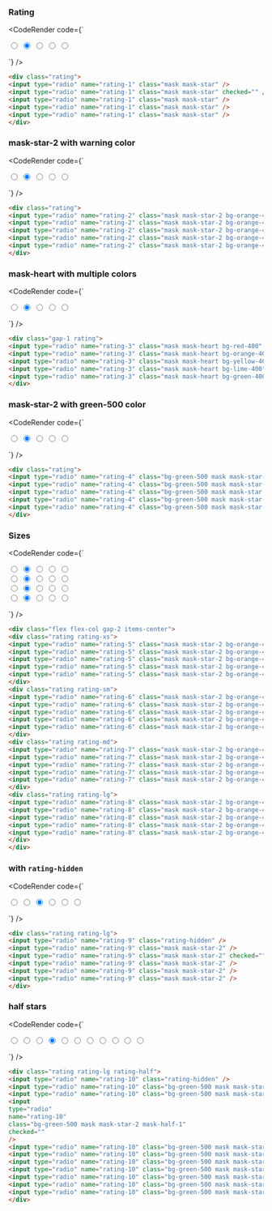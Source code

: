 
### Rating

<CodeRender code={`
<div class="rating">
<input type="radio" name="rating-1" class="mask mask-star" />
<input type="radio" name="rating-1" class="mask mask-star" checked="" />
<input type="radio" name="rating-1" class="mask mask-star" />
<input type="radio" name="rating-1" class="mask mask-star" />
<input type="radio" name="rating-1" class="mask mask-star" />
</div>

`} />

```html
<div class="rating">
<input type="radio" name="rating-1" class="mask mask-star" />
<input type="radio" name="rating-1" class="mask mask-star" checked="" />
<input type="radio" name="rating-1" class="mask mask-star" />
<input type="radio" name="rating-1" class="mask mask-star" />
<input type="radio" name="rating-1" class="mask mask-star" />
</div>

```
### mask-star-2 with warning color

<CodeRender code={`
<div class="rating">
<input type="radio" name="rating-2" class="mask mask-star-2 bg-orange-400" />
<input type="radio" name="rating-2" class="mask mask-star-2 bg-orange-400" checked="" />
<input type="radio" name="rating-2" class="mask mask-star-2 bg-orange-400" />
<input type="radio" name="rating-2" class="mask mask-star-2 bg-orange-400" />
<input type="radio" name="rating-2" class="mask mask-star-2 bg-orange-400" />
</div>

`} />

```html
<div class="rating">
<input type="radio" name="rating-2" class="mask mask-star-2 bg-orange-400" />
<input type="radio" name="rating-2" class="mask mask-star-2 bg-orange-400" checked="" />
<input type="radio" name="rating-2" class="mask mask-star-2 bg-orange-400" />
<input type="radio" name="rating-2" class="mask mask-star-2 bg-orange-400" />
<input type="radio" name="rating-2" class="mask mask-star-2 bg-orange-400" />
</div>

```
### mask-heart with multiple colors

<CodeRender code={`
<div class="gap-1 rating">
<input type="radio" name="rating-3" class="mask mask-heart bg-red-400" />
<input type="radio" name="rating-3" class="mask mask-heart bg-orange-400" checked="" />
<input type="radio" name="rating-3" class="mask mask-heart bg-yellow-400" />
<input type="radio" name="rating-3" class="mask mask-heart bg-lime-400" />
<input type="radio" name="rating-3" class="mask mask-heart bg-green-400" />
</div>

`} />

```html
<div class="gap-1 rating">
<input type="radio" name="rating-3" class="mask mask-heart bg-red-400" />
<input type="radio" name="rating-3" class="mask mask-heart bg-orange-400" checked="" />
<input type="radio" name="rating-3" class="mask mask-heart bg-yellow-400" />
<input type="radio" name="rating-3" class="mask mask-heart bg-lime-400" />
<input type="radio" name="rating-3" class="mask mask-heart bg-green-400" />
</div>

```
### mask-star-2 with green-500 color

<CodeRender code={`
<div class="rating">
<input type="radio" name="rating-4" class="bg-green-500 mask mask-star-2" />
<input type="radio" name="rating-4" class="bg-green-500 mask mask-star-2" checked="" />
<input type="radio" name="rating-4" class="bg-green-500 mask mask-star-2" />
<input type="radio" name="rating-4" class="bg-green-500 mask mask-star-2" />
<input type="radio" name="rating-4" class="bg-green-500 mask mask-star-2" />
</div>

`} />

```html
<div class="rating">
<input type="radio" name="rating-4" class="bg-green-500 mask mask-star-2" />
<input type="radio" name="rating-4" class="bg-green-500 mask mask-star-2" checked="" />
<input type="radio" name="rating-4" class="bg-green-500 mask mask-star-2" />
<input type="radio" name="rating-4" class="bg-green-500 mask mask-star-2" />
<input type="radio" name="rating-4" class="bg-green-500 mask mask-star-2" />
</div>

```
### Sizes

<CodeRender code={`
<div class="flex flex-col gap-2 items-center">
<div class="rating rating-xs">
<input type="radio" name="rating-5" class="mask mask-star-2 bg-orange-400" />
<input type="radio" name="rating-5" class="mask mask-star-2 bg-orange-400" checked="" />
<input type="radio" name="rating-5" class="mask mask-star-2 bg-orange-400" />
<input type="radio" name="rating-5" class="mask mask-star-2 bg-orange-400" />
<input type="radio" name="rating-5" class="mask mask-star-2 bg-orange-400" />
</div>
<div class="rating rating-sm">
<input type="radio" name="rating-6" class="mask mask-star-2 bg-orange-400" />
<input type="radio" name="rating-6" class="mask mask-star-2 bg-orange-400" checked="" />
<input type="radio" name="rating-6" class="mask mask-star-2 bg-orange-400" />
<input type="radio" name="rating-6" class="mask mask-star-2 bg-orange-400" />
<input type="radio" name="rating-6" class="mask mask-star-2 bg-orange-400" />
</div>
<div class="rating rating-md">
<input type="radio" name="rating-7" class="mask mask-star-2 bg-orange-400" />
<input type="radio" name="rating-7" class="mask mask-star-2 bg-orange-400" checked="" />
<input type="radio" name="rating-7" class="mask mask-star-2 bg-orange-400" />
<input type="radio" name="rating-7" class="mask mask-star-2 bg-orange-400" />
<input type="radio" name="rating-7" class="mask mask-star-2 bg-orange-400" />
</div>
<div class="rating rating-lg">
<input type="radio" name="rating-8" class="mask mask-star-2 bg-orange-400" />
<input type="radio" name="rating-8" class="mask mask-star-2 bg-orange-400" checked="" />
<input type="radio" name="rating-8" class="mask mask-star-2 bg-orange-400" />
<input type="radio" name="rating-8" class="mask mask-star-2 bg-orange-400" />
<input type="radio" name="rating-8" class="mask mask-star-2 bg-orange-400" />
</div>
</div>

`} />

```html
<div class="flex flex-col gap-2 items-center">
<div class="rating rating-xs">
<input type="radio" name="rating-5" class="mask mask-star-2 bg-orange-400" />
<input type="radio" name="rating-5" class="mask mask-star-2 bg-orange-400" checked="" />
<input type="radio" name="rating-5" class="mask mask-star-2 bg-orange-400" />
<input type="radio" name="rating-5" class="mask mask-star-2 bg-orange-400" />
<input type="radio" name="rating-5" class="mask mask-star-2 bg-orange-400" />
</div>
<div class="rating rating-sm">
<input type="radio" name="rating-6" class="mask mask-star-2 bg-orange-400" />
<input type="radio" name="rating-6" class="mask mask-star-2 bg-orange-400" checked="" />
<input type="radio" name="rating-6" class="mask mask-star-2 bg-orange-400" />
<input type="radio" name="rating-6" class="mask mask-star-2 bg-orange-400" />
<input type="radio" name="rating-6" class="mask mask-star-2 bg-orange-400" />
</div>
<div class="rating rating-md">
<input type="radio" name="rating-7" class="mask mask-star-2 bg-orange-400" />
<input type="radio" name="rating-7" class="mask mask-star-2 bg-orange-400" checked="" />
<input type="radio" name="rating-7" class="mask mask-star-2 bg-orange-400" />
<input type="radio" name="rating-7" class="mask mask-star-2 bg-orange-400" />
<input type="radio" name="rating-7" class="mask mask-star-2 bg-orange-400" />
</div>
<div class="rating rating-lg">
<input type="radio" name="rating-8" class="mask mask-star-2 bg-orange-400" />
<input type="radio" name="rating-8" class="mask mask-star-2 bg-orange-400" checked="" />
<input type="radio" name="rating-8" class="mask mask-star-2 bg-orange-400" />
<input type="radio" name="rating-8" class="mask mask-star-2 bg-orange-400" />
<input type="radio" name="rating-8" class="mask mask-star-2 bg-orange-400" />
</div>
</div>

```
### with `rating-hidden`

<CodeRender code={`
<div class="rating rating-lg">
<input type="radio" name="rating-9" class="rating-hidden" />
<input type="radio" name="rating-9" class="mask mask-star-2" />
<input type="radio" name="rating-9" class="mask mask-star-2" checked="" />
<input type="radio" name="rating-9" class="mask mask-star-2" />
<input type="radio" name="rating-9" class="mask mask-star-2" />
<input type="radio" name="rating-9" class="mask mask-star-2" />
</div>

`} />

```html
<div class="rating rating-lg">
<input type="radio" name="rating-9" class="rating-hidden" />
<input type="radio" name="rating-9" class="mask mask-star-2" />
<input type="radio" name="rating-9" class="mask mask-star-2" checked="" />
<input type="radio" name="rating-9" class="mask mask-star-2" />
<input type="radio" name="rating-9" class="mask mask-star-2" />
<input type="radio" name="rating-9" class="mask mask-star-2" />
</div>

```
### half stars

<CodeRender code={`
<div class="rating rating-lg rating-half">
<input type="radio" name="rating-10" class="rating-hidden" />
<input type="radio" name="rating-10" class="bg-green-500 mask mask-star-2 mask-half-1" />
<input type="radio" name="rating-10" class="bg-green-500 mask mask-star-2 mask-half-2" />
<input
type="radio"
name="rating-10"
class="bg-green-500 mask mask-star-2 mask-half-1"
checked=""
/>
<input type="radio" name="rating-10" class="bg-green-500 mask mask-star-2 mask-half-2" />
<input type="radio" name="rating-10" class="bg-green-500 mask mask-star-2 mask-half-1" />
<input type="radio" name="rating-10" class="bg-green-500 mask mask-star-2 mask-half-2" />
<input type="radio" name="rating-10" class="bg-green-500 mask mask-star-2 mask-half-1" />
<input type="radio" name="rating-10" class="bg-green-500 mask mask-star-2 mask-half-2" />
<input type="radio" name="rating-10" class="bg-green-500 mask mask-star-2 mask-half-1" />
<input type="radio" name="rating-10" class="bg-green-500 mask mask-star-2 mask-half-2" />
</div>

`} />

```html
<div class="rating rating-lg rating-half">
<input type="radio" name="rating-10" class="rating-hidden" />
<input type="radio" name="rating-10" class="bg-green-500 mask mask-star-2 mask-half-1" />
<input type="radio" name="rating-10" class="bg-green-500 mask mask-star-2 mask-half-2" />
<input
type="radio"
name="rating-10"
class="bg-green-500 mask mask-star-2 mask-half-1"
checked=""
/>
<input type="radio" name="rating-10" class="bg-green-500 mask mask-star-2 mask-half-2" />
<input type="radio" name="rating-10" class="bg-green-500 mask mask-star-2 mask-half-1" />
<input type="radio" name="rating-10" class="bg-green-500 mask mask-star-2 mask-half-2" />
<input type="radio" name="rating-10" class="bg-green-500 mask mask-star-2 mask-half-1" />
<input type="radio" name="rating-10" class="bg-green-500 mask mask-star-2 mask-half-2" />
<input type="radio" name="rating-10" class="bg-green-500 mask mask-star-2 mask-half-1" />
<input type="radio" name="rating-10" class="bg-green-500 mask mask-star-2 mask-half-2" />
</div>

```